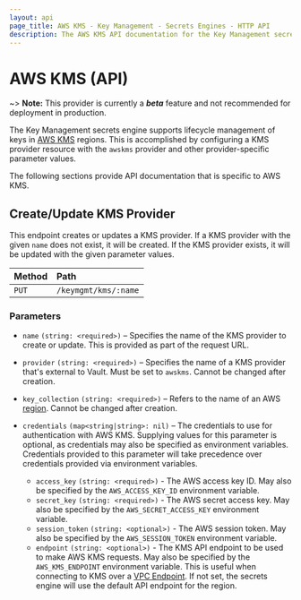 ```yaml
---
layout: api
page_title: AWS KMS - Key Management - Secrets Engines - HTTP API
description: The AWS KMS API documentation for the Key Management secrets engine.
---
```


# AWS KMS (API)

~> **Note:** This provider is currently a **_beta_** feature and not recommended
for deployment in production.

The Key Management secrets engine supports lifecycle management of keys in [AWS KMS](https://aws.amazon.com/kms/)
regions. This is accomplished by configuring a KMS provider resource with the `awskms` provider and
other provider-specific parameter values.

The following sections provide API documentation that is specific to AWS KMS.

## Create/Update KMS Provider

This endpoint creates or updates a KMS provider. If a KMS provider with the given `name`
does not exist, it will be created. If the KMS provider exists, it will be updated with
the given parameter values.

| Method | Path                 |
| :----- | :------------------- |
| `PUT`  | `/keymgmt/kms/:name` |

### Parameters

- `name` `(string: <required>)` – Specifies the name of the KMS provider to create or update.
  This is provided as part of the request URL.

- `provider` `(string: <required>)` – Specifies the name of a KMS provider that's external to
  Vault. Must be set to `awskms`. Cannot be changed after creation.

- `key_collection` `(string: <required>)` – Refers to the name of an AWS
  [region](https://aws.amazon.com/about-aws/global-infrastructure/regions_az/?p=ngi&loc=2).
  Cannot be changed after creation.

- `credentials` `(map<string|string>: nil)` – The credentials to use for authentication with
  AWS KMS. Supplying values for this parameter is optional, as credentials may also be specified
  as environment variables. Credentials provided to this parameter will take precedence over
  credentials provided via environment variables.

    - `access_key` `(string: <required>)` - The AWS access key ID. May also be specified
      by the `AWS_ACCESS_KEY_ID` environment variable.
    - `secret_key` `(string: <required>)` - The AWS secret access key. May also be specified
      by the `AWS_SECRET_ACCESS_KEY` environment variable.
    - `session_token` `(string: <optional>)` - The AWS session token. May also be specified
      by the `AWS_SESSION_TOKEN` environment variable.
    - `endpoint` `(string: <optional>)` - The KMS API endpoint to be used to make AWS KMS
      requests. May also be specified by the `AWS_KMS_ENDPOINT` environment variable. This
      is useful when connecting to KMS over a [VPC Endpoint](https://docs.aws.amazon.com/kms/latest/developerguide/kms-vpc-endpoint.html).
      If not set, the secrets engine will use the default API endpoint for the region.
